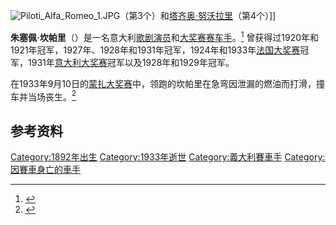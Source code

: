 {{Infobox person
| image       = Giuseppe Campari 1931 Italian Grand Prix (cropped).jpg
| image_size  = 200px
| name        = 朱塞佩·坎帕里
| birth_date  = {{Birth date|1892|6|8|df=y}}
| birth_place = [[意大利|意大利]][[洛迪|洛迪]]
| death_date  = {{Death date and age|1933|9|10|1892|6|8|df=y}}
| death_place = 意大利[[蒙扎|蒙扎]]
| occupation  = 赛车手、歌剧演员
| spouse      =
| parents     = 
| children    = 
}}
[[File:Piloti_Alfa_Romeo_1.JPG|thumb]]（第3个）和[[塔齐奥·努沃拉里|塔齐奥·努沃拉里]]（第4个）]]

'''朱塞佩·坎帕里'''（{{lang-it|Giuseppe Campari}}）是一名意大利[[歌剧|歌剧演员]]和[[大奖赛赛车|大奖赛赛车手]]。<ref name="Giuseppe Campari short biography">{{cite web|url=http://www.kolumbus.fi/leif.snellman/dc.htm#CAMP|title=Cavaliere Giuseppe Campari (I)|work=kolumbus.fi|accessdate=October 22, 2017|archive-date=2020-02-17|archive-url=https://web.archive.org/web/20200217235813/http://www.kolumbus.fi/leif.snellman/dc.htm#CAMP|dead-url=no}}</ref> 曾获得过1920年和1921年{{le|穆杰洛赛|Circuit of Mugello}}冠军，1927年、1928年和1931年{{le|阿切尔博杯|Coppa Acerbo}}冠军，1924年和1933年[[法国大奖赛|法国大奖赛]]冠军，1931年[[意大利大奖赛|意大利大奖赛]]冠军以及1928年和1929年{{le|一千英里赛|Mille Miglia}}冠军。

在1933年9月10日的[[蒙扎大奖赛|蒙扎大奖赛]]中，领跑的坎帕里在急弯因泄漏的燃油而打滑，撞车并当场丧生。<ref>{{cite web |url=http://www.grandprix.com/ft/ft00371.html |title=The 1933 Monza Grand Prix |last=Saward |first=Joe |date=September 19, 2000 |website=grandprix.com |publisher=Inside F1 Inc. |access-date=May 2, 2015 |archive-date=2013-06-06 |archive-url=https://web.archive.org/web/20130606134931/http://www.grandprix.com/ft/ft00371.html |dead-url=no }}</ref>

==参考资料==
{{reflist}}

[[Category:1892年出生|Category:1892年出生]]
[[Category:1933年逝世|Category:1933年逝世]]
[[Category:義大利賽車手|Category:義大利賽車手]]
[[Category:因賽車身亡的車手|Category:因賽車身亡的車手]]